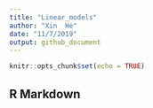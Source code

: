 ```yaml
---
title: "Linear_models"
author: "Xin  He"
date: "11/7/2019"
output: github_document
---
```


```r
knitr::opts_chunk$set(echo = TRUE)
```

## R Markdown


